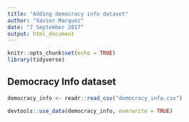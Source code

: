 ```yaml
---
title: "Adding democracy info dataset"
author: "Xavier Marquez"
date: "7 September 2017"
output: html_document
---
```


```r
knitr::opts_chunk$set(echo = TRUE)
library(tidyverse)
```

## Democracy Info dataset

```r

democracy_info <- readr::read_csv("democracy_info.csv")

devtools::use_data(democracy_info, overwrite = TRUE)

```


